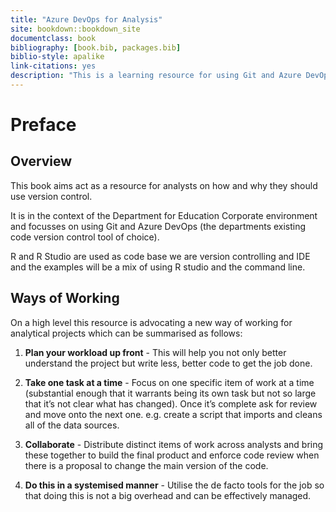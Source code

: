 ```yaml
--- 
title: "Azure DevOps for Analysis"
site: bookdown::bookdown_site
documentclass: book
bibliography: [book.bib, packages.bib]
biblio-style: apalike
link-citations: yes
description: "This is a learning resource for using Git and Azure DevOps (DevOps) for managing Analytical Projects."
---
```


# Preface {-}

## Overview

This book aims act as a resource for analysts on how and why they should use version control.

It is in the context of the Department for Education Corporate environment and focusses on using Git and Azure DevOps (the departments existing code version control tool of choice). 

R and R Studio are used as code base we are version controlling and IDE and the examples will be a mix of using R studio and the command line. 

## Ways of Working

On a high level this resource is advocating a new way of working for analytical projects which can be summarised as follows:
  
1. **Plan your workload up front** - This will help you not only better understand the project but write less, better code to get the job done.

2. **Take one task at a time** - Focus on one specific item of work at a time (substantial enough that it warrants being its own task but not so large that it's not clear what has changed). Once it's complete ask for review and move onto the next one. e.g. create a script that imports and cleans all of the data sources.

3. **Collaborate** - Distribute distinct items of work across analysts and bring these together to build the final product and enforce code review when there is a proposal to change the main version of the code.

4. **Do this in a systemised manner** - Utilise the de facto tools for the job so that doing this is not a big overhead and can be effectively managed.

